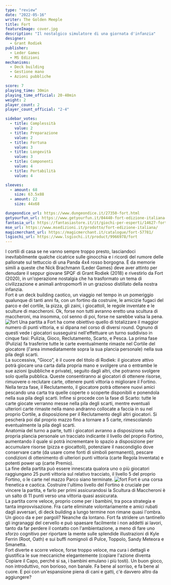 ```yaml
---
type: "review"
date: "2022-05-16"
writer: The Golden Meeple
title: Fort
featureImage: cover.jpg
description: "Il nostalgico simulatore di una giornata d'infanzia"
designer:
  - Grant Rodiek
publisher:
  - Leder Games
  - MS Edizioni
mechanisms:
  - Deck building
  - Gestione mano
  - Azioni pubbliche

score: 7
playing_time: 30min
playing_time_official: 20-40min
weight: 2
player_count: 2
player_count_official: "2-4"

sidebar_votes:
  - title: Complessità
    value: 2
  - title: Preparazione
    value: 2
  - title: Fortuna
    value: 3
  - title: Longevità
    value: 3
  - title: Componenti
    value: 4
  - title: Portabilità
    value: 4

sleeves:
  - amount: 68
    size: 63.5x88
  - amount: 22
    size: 44x68

dungeondice_url: https://www.dungeondice.it/27350-fort.html
getyourfun_url: https://www.getyourfun.it/04440-fort-edizione-italiana-giochi-gestionali.html
fantasia_url: https://fantasiastore.it/it/giochi-per-esperti/14627-fort-ita.html
mse_url: https://www.msedizioni.it/prodotto/fort-edizione-italiana/
magicmerchant_url: https://magicmerchant.it/catalogue/fort-57781/
lsgiochi_url: https://www.lsgiochi.it/product/9966978/fort
---
```


<Setting>
  I cortili di casa se ne vanno sempre troppo presto, lasciandoci
  inevitabilmente qualche cicatrice sulle ginocchia e i ricordi del rumore delle
  pallonate sul tettuccio di una Panda 4x4 rosso borgogna. È da memorie simili a
  queste che Nick Brachmann (Leder Games) deve aver attinto per denudare il
  seppur giovane SPQF di Grant Rodiek (2018) e rivestirlo da Fort (2020), in
  un'operazione nostalgia che ha trasformato un tema di civilizzazione e animali
  antropomorfi in un grazioso distillato della nostra infanzia. <br />
  Fort è un deck building caotico, un viaggio nel tempo in un pomeriggio qualunque
  di tanti anni fa, con un fortino da costruire, le amicizie fugaci del parco e del
  cortile, la pizza, gli zaini, i giocattoli, le regole inventate e le sculture di
  maccheroni. Ok, forse non tutti avranno eretto una scultura di maccheroni, ma insomma,
  col senno di poi, forse ne sarebbe valsa la pena.
</Setting>

<img src="./game1.jpg" alt="fort" />

<Rules>
  Una partita a Fort ha come obiettivo quello di totalizzare il maggior numero
  di punti vittoria, e si dipana nel corso di diversi round. Ognuno di questi
  vede i giocatori susseguirsi nell'effettuare un turno suddiviso in cinque
  fasi: Pulizia, Gioco, Reclutamento, Scarto, e Pesca. La prima fase (Pulizia)
  fa trasferire tutte le carte eventualmente rimaste nel Cortile del giocatore
  (l'area immediatamente sopra la sua plancia personale) nella sua pila degli
  scarti.
  <br />
  La successiva, “Gioco”, è il cuore del titolo di Rodiek: il giocatore attivo
  potrà giocare una carta dalla propria mano e svolgere una o entrambe le sue
  azioni (pubbliche e private), seguito dagli altri, che potranno svolgere solo
  quella pubblica. Queste consentiranno ai giocatori di ottenere risorse,
  rimuovere o reclutare carte, ottenere punti vittoria o migliorare il Fortino.
  <br />
  Nella terza fase, il Reclutamento, il giocatore potrà ottenere nuovi amici
  pescando una carta tra quelle coperte o scoperte disponibili e ponendola nella
  sua pila degli scarti. Infine si procede con la fase di Scarto: tutte le carte
  giocate verranno messe nella pila degli scarti, mentre eventuali ulteriori
  carte rimaste nella mano andranno collocate a faccia in su nel proprio
  Cortile, a disposizione per il Reclutamento degli altri giocatori. Si pescherà
  poi dal proprio mazzo fino a tornare a 5 carte, rimescolando eventualmente la
  pila degli scarti.
  <br />
  Anatomia del turno a parte, tutti i giocatori avranno a disposizione sulla
  propria plancia personale un tracciato indicante il livello del proprio
  Fortino, aumentando il quale si potrà incrementare lo spazio a disposizione
  per accumulare risorse (pizza e giocattoli), potenziare il nascondiglio dove
  conservare carte (da usare come fonti di simboli permanenti), pescare
  condizioni di ottenimento di ulteriori punti vittoria (carte Regola Inventata)
  e potenti power up (carte Premio).
  <br />
  La fine della partita può essere innescata qualora uno o più giocatori
  raggiungano 25 punti vittoria sul relativo tracciato, il livello 5 del proprio
  Fortino, o le carte nel mazzo Parco siano terminate.
</Rules>

<img src="./game2.jpg" alt="fort" />

<Feedback>
  Fort è una corsa frenetica e caotica. Costruire l'ultimo livello del Fortino è
  cruciale per vincere la partita, e farlo per primi assicurandosi la Scultura
  di Maccheroni è un salto di 11 punti verso una vittoria quasi assicurata.
  <br />
  La partita corre veloce, proprio come per i bambini, tra poca strategia e
  tanta improvvisazione. Fra carte eliminate volontariamente e amici rubati
  dagli avversari, di deck building a lungo termine non rimane quasi l'ombra.
  <br />
  Un gioco da e per pargoli? Neanche da lontano. Fort fa stridere un tantinello
  gli ingranaggi del cervello e può spaesare facilmente i non addetti ai lavori,
  tanto da far perdere il contatto con l'ambientazione, a meno di fare uno
  sforzo cognitivo per riportare la mente sulle splendide illustrazioni di Kyle
  Ferrin (Root, Oath) e sui buffi nomignoli di Pulce, Toppolo, Sandy Meteora e
  Smanetta.
  <br />
  Fort diverte e scorre veloce, forse troppo veloce, ma cura i dettagli e
  giustifica le sue meccaniche elegantemente (copiare l'azione diventa Copiare
  il Capo, perché si sa, i bambini emulano i più tosti). Un buon gioco, non
  introduttivo, non borioso, non banale. Fa bene al sorriso, e fa bene al cuore.
  E poi con un'espansione piena di cani e gatti, c'è davvero altro da
  aggiungere?
</Feedback>

<Instagram id="CdnYUzrj_Dp" />
